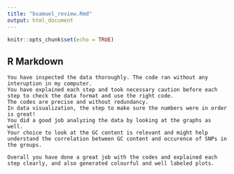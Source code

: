 ```yaml
---
title: "bsamuel_review.Rmd"
output: html_document
---
```


```r
knitr::opts_chunk$set(echo = TRUE)
```

## R Markdown



```
You have inspected the data thoroughly. The code ran without any interuption in my computer. 
You have explained each step and took necessary caution before each step to check the data format and use the right code. 
The codes are precise and without redundancy. 
In data visualization, the step to make sure the numbers were in order is great!
You did a good job analyzing the data by looking at the graphs as well.
Your choice to look at the GC content is relevant and might help understand the correlation between GC content and occurence of SNPs in the groups.

Overall you have done a great job with the codes and explained each step clearly, and also generated colourful and well labeled plots.
```








